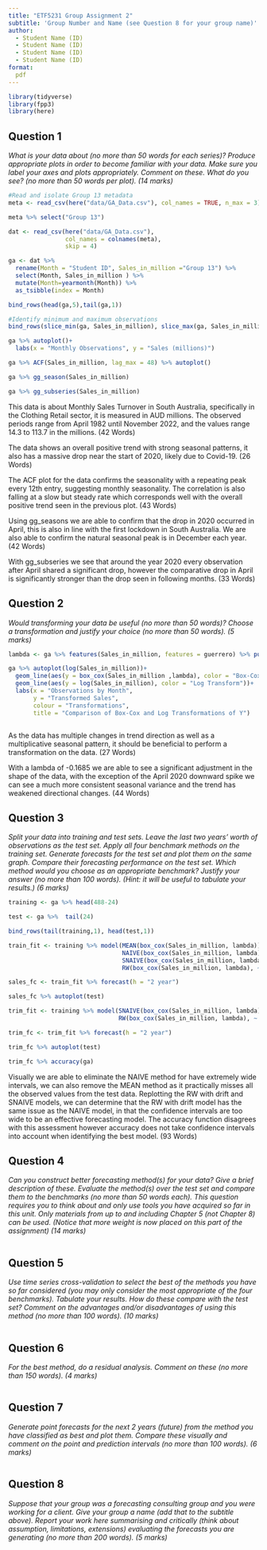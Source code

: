 ```yaml
---
title: "ETF5231 Group Assignment 2"
subtitle: 'Group Number and Name (see Question 8 for your group name)'
author:
  - Student Name (ID)
  - Student Name (ID)
  - Student Name (ID)
  - Student Name (ID)
format:
  pdf
---
```


```r
library(tidyverse)
library(fpp3)
library(here)
```


## Question 1

*What is your data about (no more than 50 words for each series)? Produce appropriate plots in order to become familiar with your data. Make sure you label your axes and plots appropriately. Comment on these. What do you see? (no more than 50 words per plot). (14 marks)*

```r
#Read and isolate Group 13 metadata
meta <- read_csv(here("data/GA_Data.csv"), col_names = TRUE, n_max = 3)

meta %>% select("Group 13")

dat <- read_csv(here("data/GA_Data.csv"), 
                col_names = colnames(meta),
                skip = 4)

ga <- dat %>% 
  rename(Month = "Student ID", Sales_in_million ="Group 13") %>%
  select(Month, Sales_in_million ) %>% 
  mutate(Month=yearmonth(Month)) %>% 
  as_tsibble(index = Month)

bind_rows(head(ga,5),tail(ga,1))

#Identify minimum and maximum observations
bind_rows(slice_min(ga, Sales_in_million), slice_max(ga, Sales_in_million))

ga %>% autoplot()+
  labs(x = "Monthly Observations", y = "Sales (millions)")

ga %>% ACF(Sales_in_million, lag_max = 48) %>% autoplot()

ga %>% gg_season(Sales_in_million)

ga %>% gg_subseries(Sales_in_million)


```
This data is about Monthly Sales Turnover in South Australia, specifically in the Clothing Retail sector, it is measured in AUD millions. The observed periods range from April 1982 until November 2022, and the values range 14.3 to 113.7 in the millions. (42 Words)

The data shows an overall positive trend with strong seasonal patterns, it also has a massive drop near the start of 2020, likely due to Covid-19. (26 Words)

The ACF plot for the data confirms the seasonality with a repeating peak every 12th entry, suggesting monthly seasonality. The correlation is also falling at a slow but steady rate which corresponds well with the overall positive trend seen in the previous plot. (43 Words)

Using gg_seasons we are able to confirm that the drop in 2020 occurred in April, this is also in line with the first lockdown in South Australia. We are also able to confirm the natural seasonal peak is in December each year. (42 Words)

With gg_subseries we see that around the year 2020 every observation after April shared a significant drop, however the comparative drop in April is significantly stronger than the drop seen in following months. (33 Words)

\newpage
## Question 2

*Would transforming your data be useful (no more than 50 words)? Choose a transformation and justify your choice (no more than 50 words). (5 marks)*

```r
lambda <- ga %>% features(Sales_in_million, features = guerrero) %>% pull(lambda_guerrero)

ga %>% autoplot(log(Sales_in_million))+
  geom_line(aes(y = box_cox(Sales_in_million ,lambda), color = "Box-Cox Transform")) +
  geom_line(aes(y = log(Sales_in_million), color = "Log Transform"))+
  labs(x = "Observations by Month",
       y = "Transformed Sales",
       colour = "Transformations",
       title = "Comparison of Box-Cox and Log Transformations of Y")



```
As the data has multiple changes in trend direction as well as a multiplicative seasonal pattern, it should be beneficial to perform a transformation on the data. (27 Words)

With a lambda of -0.1685 we are able to see a significant adjustment in the shape of the data, with the exception of the April 2020 downward spike we can see a much more consistent seasonal variance and the trend has weakened directional changes. (44 Words)

\newpage
## Question 3

*Split your data into training and test sets. Leave the last two years’ worth of observations as the test set. Apply all four benchmark methods on the training set. Generate forecasts for the test set and plot them on the same graph. Compare their forecasting performance on the test set. Which method would you choose as an appropriate benchmark? Justify your answer (no more than 100 words). (Hint: it will be useful to tabulate your results.) (6 marks)*

```r
training <- ga %>% head(488-24)

test <- ga %>%  tail(24)

bind_rows(tail(training,1), head(test,1))

train_fit <- training %>% model(MEAN(box_cox(Sales_in_million, lambda)),
                                NAIVE(box_cox(Sales_in_million, lambda)),
                                SNAIVE(box_cox(Sales_in_million, lambda)),
                                RW(box_cox(Sales_in_million, lambda), ~ drift()))

sales_fc <- train_fit %>% forecast(h = "2 year")

sales_fc %>% autoplot(test)

trim_fit <- training %>% model(SNAIVE(box_cox(Sales_in_million, lambda)),
                               RW(box_cox(Sales_in_million, lambda), ~ drift()))

trim_fc <- trim_fit %>% forecast(h = "2 year")

trim_fc %>% autoplot(test)

trim_fc %>% accuracy(ga)
```
Visually we are able to eliminate the NAIVE method for have extremely wide intervals, we can also remove the MEAN method as it practically misses all the observed values from the test data. Replotting the RW with drift and SNAIVE models, we can determine that the RW with drift model has the same issue as the NAIVE model, in that the confidence intervals are too wide to be an effective forecasting model. The accuracy function disagrees with this assessment however accuracy does not take confidence intervals into account when identifying the best model. (93 Words)

\newpage
## Question 4

*Can you construct better forecasting method(s) for your data? Give a brief description of these. Evaluate the method(s) over the test set and compare them to the benchmarks  (no more than 50 words each). This question requires you to think about and only use tools you have acquired so far in this unit. Only materials from up to and including Chapter 5 (not Chapter 8) can be used. (Notice that more weight is now placed on this part of the assignment) (14 marks)*

```r

```

\newpage
## Question 5

*Use time series cross-validation to select the best of the methods you have so far considered (you may only consider the most appropriate of the four benchmarks). Tabulate your results. How do these compare with the test set? Comment on the advantages and/or disadvantages of using this method (no more than 100 words). (10 marks)*

```r

```

\newpage
## Question 6

*For the best method, do a residual analysis. Comment on these (no more than 150 words). (4 marks)*

```r

```

\newpage
## Question 7

*Generate point forecasts for the next 2 years (future) from the method you have classified as best and plot them. Compare these visually and comment on the point and prediction intervals (no more than 100 words). (6 marks)*

```r

```

\newpage
## Question 8

*Suppose that your group was a forecasting consulting group and you were working for a client. Give your group a name (add that to the subtitle above). Report your work here summarising and critically (think about assumption, limitations, extensions) evaluating the forecasts you are generating (no more than 200 words). (5 marks)*

```r

```